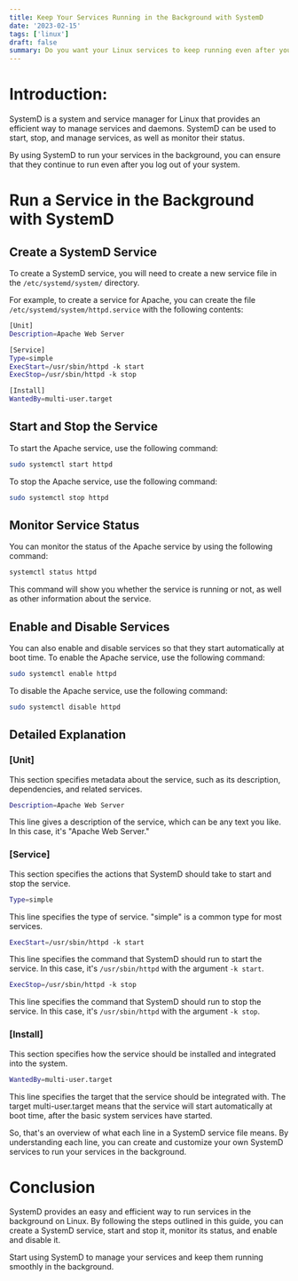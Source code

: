 ```yaml
---
title: Keep Your Services Running in the Background with SystemD
date: '2023-02-15'
tags: ['linux']
draft: false
summary: Do you want your Linux services to keep running even after you log out of your system? SystemD makes it easy to run services in the background. In this guide, we'll show you how to create a SystemD service, start and stop it, and monitor its status.
---
```


# Introduction:

SystemD is a system and service manager for Linux that provides an efficient way to manage services and daemons. SystemD can be used to start, stop, and manage services, as well as monitor their status.

By using SystemD to run your services in the background, you can ensure that they continue to run even after you log out of your system.

# Run a Service in the Background with SystemD

## Create a SystemD Service

To create a SystemD service, you will need to create a new service file in the `/etc/systemd/system/` directory.

For example, to create a service for Apache, you can create the file `/etc/systemd/system/httpd.service` with the following contents:

```bash
[Unit]
Description=Apache Web Server

[Service]
Type=simple
ExecStart=/usr/sbin/httpd -k start
ExecStop=/usr/sbin/httpd -k stop

[Install]
WantedBy=multi-user.target
```

## Start and Stop the Service

To start the Apache service, use the following command:

```bash
sudo systemctl start httpd
```

To stop the Apache service, use the following command:

```bash
sudo systemctl stop httpd
```

## Monitor Service Status

You can monitor the status of the Apache service by using the following command:

```bash
systemctl status httpd
```

This command will show you whether the service is running or not, as well as other information about the service.

## Enable and Disable Services

You can also enable and disable services so that they start automatically at boot time. To enable the Apache service, use the following command:

```bash
sudo systemctl enable httpd
```

To disable the Apache service, use the following command:

```bash
sudo systemctl disable httpd
```

## Detailed Explanation

### [Unit]

This section specifies metadata about the service, such as its description, dependencies, and related services.

```bash
Description=Apache Web Server
```

This line gives a description of the service, which can be any text you like. In this case, it's "Apache Web Server."

### [Service]

This section specifies the actions that SystemD should take to start and stop the service.

```bash
Type=simple
```

This line specifies the type of service. "simple" is a common type for most services.

```bash
ExecStart=/usr/sbin/httpd -k start
```

This line specifies the command that SystemD should run to start the service. In this case, it's `/usr/sbin/httpd` with the argument `-k start`.

```bash
ExecStop=/usr/sbin/httpd -k stop
```

This line specifies the command that SystemD should run to stop the service. In this case, it's `/usr/sbin/httpd` with the argument `-k stop`.

### [Install]

This section specifies how the service should be installed and integrated into the system.

```bash
WantedBy=multi-user.target
```

This line specifies the target that the service should be integrated with. The target multi-user.target means that the service will start automatically at boot time, after the basic system services have started.

So, that's an overview of what each line in a SystemD service file means. By understanding each line, you can create and customize your own SystemD services to run your services in the background.

# Conclusion

SystemD provides an easy and efficient way to run services in the background on Linux. By following the steps outlined in this guide, you can create a SystemD service, start and stop it, monitor its status, and enable and disable it.

Start using SystemD to manage your services and keep them running smoothly in the background.
